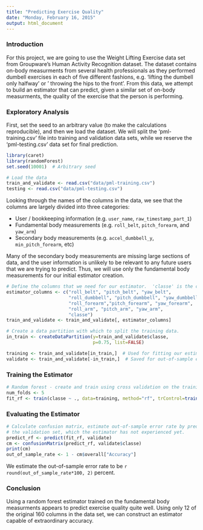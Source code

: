 ```yaml
---
title: "Predicting Exercise Quality"
date: "Monday, February 16, 2015"
output: html_document
---
```


### Introduction

For this project, we are going to use the Weight Lifting Exercise data set from Groupware's Human Activity Recognition dataset.  The dataset contains on-body measurments from several health professionals as they performed dumbell exercises in each of five different fashions, e.g. 'lifting the dumbell only halfway' or ' throwing the hips to the front'.  From this data, we attempt to build an estimator that can predict, given a similar set of on-body measurments, the quality of the exercise that the person is performing.

### Exploratory Analysis
First, set the seed to an arbitrary value (to make the calculations reproducible), and then we load the dataset.  We will split the 'pml-training.csv' file into training and validation data sets, while we reserve the 'pml-testing.csv' data set for final prediction.
```r
library(caret)
library(randomForest)
set.seed(10001)  # Arbitrary seed

# Load the data
train_and_validate <- read.csv("data/pml-training.csv")
testing <- read.csv("data/pml-testing.csv")
```
Looking through the names of the columns in the data, we see that the columns are largely divided into three categories:

* User / bookkeeping information (e.g. `user_name`, `raw_timestamp_part_1`)
* Fundamental body measurements (e.g. `roll_belt`, `pitch_forearm`, and `yaw_arm`)
* Secondary body measurements (e.g. `accel_dumbbell_y`, `min_pitch_forearm`, etc)

Many of the secondary body measurements are missing large sections of data, and the user information is unlikely to be relevant to any future users that we are trying to predict.  Thus, we will use only the fundamental body measurements for our initial estimator creation.

```r
# Define the columns that we need for our estimator.  'classe' is the column we are trying to predict
estimator_columns <- c("roll_belt", "pitch_belt", "yaw_belt",
                       "roll_dumbbell", "pitch_dumbbell", "yaw_dumbbell",
                       "roll_forearm","pitch_forearm", "yaw_forearm",
                       "roll_arm", "pitch_arm", "yaw_arm",
                       "classe")
train_and_validate <- train_and_validate[, estimator_columns]

# Create a data partition with which to split the training data.
in_train <- createDataPartition(y=train_and_validate$classe,
                                p=0.75, list=FALSE)

training <- train_and_validate[in_train,]  # Used for fitting our estimator
validate <- train_and_validate[-in_train,]  # Saved for out-of-sample error estimation
```
### Training the Estimator
```r
# Random forest - create and train using cross validation on the training data set
num_folds <- 5
fit_rf <- train(classe ~ ., data=training, method="rf", trControl=trainControl(method="cv", number=num_folds))
```

### Evaluating the Estimator
```r
# Calculate confusion matrix, estimate out-of-sample error rate by predicting on
# the validation set, which the estimator has not experienced yet.
predict_rf <- predict(fit_rf, validate)
cm <- confusionMatrix(predict_rf, validate$classe)
print(cm)
out_of_sample_rate <- 1 - cm$overall["Accuracy"]
```

We estimate the out-of-sample error rate to be `r round(out_of_sample_rate*100, 2)` percent.

### Conclusion
Using a random forest estimator trained on the fundamental body measurments appears to predict exercise quality quite well.  Using only 12 of the original 160 columns in the data set, we can construct an estimator capable of extraordinary accuracy.
